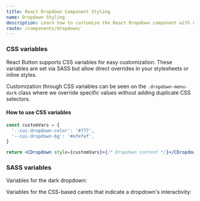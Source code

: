 ```yaml
---
title: React Dropdown Component Styling
name: Dropdown Styling
description: Learn how to customize the React Dropdown component with CSS classes, variables, and SASS for flexible styling and seamless integration into your design.
route: /components/dropdown/
---
```


### CSS variables

React Button supports CSS variables for easy customization. These variables are set via SASS but allow direct overrides in your stylesheets or inline styles.

<ScssDocs file="_dropdown.scss" capture="dropdown-css-vars"/>

Customization through CSS variables can be seen on the `.dropdown-menu-dark` class where we override specific values without adding duplicate CSS selectors.

<ScssDocs file="_dropdown.scss" capture="dropdown-dark-css-vars"/>

#### How to use CSS variables

```jsx
const customVars = {
  '--cui-dropdown-color': '#777',
  '--cui-dropdown-bg': '#efefef',
}

return <CDropdown style={customVars}>{/* Dropdown content */}</CDropdown>
```

### SASS variables

<ScssDocs file="_variables.scss" capture="dropdown-variables"/>

Variables for the dark dropdown:

<ScssDocs file="_variables.scss" capture="dropdown-dark-variables"/>

Variables for the CSS-based carets that indicate a dropdown's interactivity:

<ScssDocs file="_variables.scss" capture="caret-variables"/>

